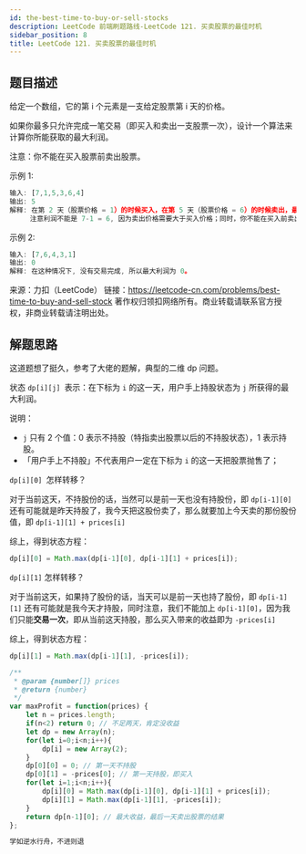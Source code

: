 ```yaml
---
id: the-best-time-to-buy-or-sell-stocks
description: LeetCode 前端刷题路线-LeetCode 121. 买卖股票的最佳时机
sidebar_position: 8
title: LeetCode 121. 买卖股票的最佳时机
---
```


## 题目描述

给定一个数组，它的第 i 个元素是一支给定股票第 i 天的价格。

如果你最多只允许完成一笔交易（即买入和卖出一支股票一次），设计一个算法来计算你所能获取的最大利润。

注意：你不能在买入股票前卖出股票。


示例 1:

```javascript
输入: [7,1,5,3,6,4]
输出: 5
解释: 在第 2 天（股票价格 = 1）的时候买入，在第 5 天（股票价格 = 6）的时候卖出，最大利润 = 6-1 = 5 。
     注意利润不能是 7-1 = 6, 因为卖出价格需要大于买入价格；同时，你不能在买入前卖出股票。
```

示例 2:

```javascript
输入: [7,6,4,3,1]
输出: 0
解释: 在这种情况下, 没有交易完成, 所以最大利润为 0。
```

来源：力扣（LeetCode）
链接：https://leetcode-cn.com/problems/best-time-to-buy-and-sell-stock
著作权归领扣网络所有。商业转载请联系官方授权，非商业转载请注明出处。

## 解题思路
这道题想了挺久，参考了大佬的题解，典型的二维 dp 问题。

状态 `dp[i][j] `表示：在下标为 `i` 的这一天，用户手上持股状态为 `j` 所获得的最大利润。

说明：

- `j` 只有 2 个值：0 表示不持股（特指卖出股票以后的不持股状态），1 表示持股。
- 「用户手上不持股」不代表用户一定在下标为 `i` 的这一天把股票抛售了；

`dp[i][0] `怎样转移？

对于当前这天，不持股份的话，当然可以是前一天也没有持股份，即 `dp[i-1][0]`
还有可能就是昨天持股了，我今天把这股份卖了，那么就要加上今天卖的那份股份值，即 `dp[i-1][1] + prices[i]`

综上，得到状态方程：

```javascript
dp[i][0] = Math.max(dp[i-1][0], dp[i-1][1] + prices[i]);
```

`dp[i][1]` 怎样转移？

对于当前这天，如果持了股份的话，当天可以是前一天也持了股份，即 `dp[i-1][1]`
还有可能就是我今天才持股，同时注意，我们不能加上 `dp[i-1][0]`，因为我们只能**交易一次**，即从当前这天持股，那么买入带来的收益即为 `-prices[i]`

综上，得到状态方程：

```javascript
dp[i][1] = Math.max(dp[i-1][1], -prices[i]);
```



```javascript
/**
 * @param {number[]} prices
 * @return {number}
 */
var maxProfit = function(prices) {
    let n = prices.length;
    if(n<2) return 0; // 不足两天，肯定没收益
    let dp = new Array(n);
    for(let i=0;i<n;i++){
        dp[i] = new Array(2);
    }
    dp[0][0] = 0; // 第一天不持股
    dp[0][1] = -prices[0]; // 第一天持股，即买入
    for(let i=1;i<n;i++){
        dp[i][0] = Math.max(dp[i-1][0], dp[i-1][1] + prices[i]);
        dp[i][1] = Math.max(dp[i-1][1], -prices[i]);
    }
    return dp[n-1][0]; // 最大收益，最后一天卖出股票的结果
};
```


```javascript
学如逆水行舟，不进则退
```


